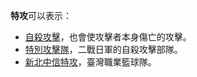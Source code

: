'''特攻'''可以表示：
*[[自殺攻擊|自殺攻擊]]，也會使攻擊者本身傷亡的攻擊。
*[[特別攻擊隊|特別攻擊隊]]，二戰日軍的自殺攻擊部隊。
*[[新北中信特攻|新北中信特攻]]，臺灣職業籃球隊。
{{disambig|Cat=二字消歧義}}